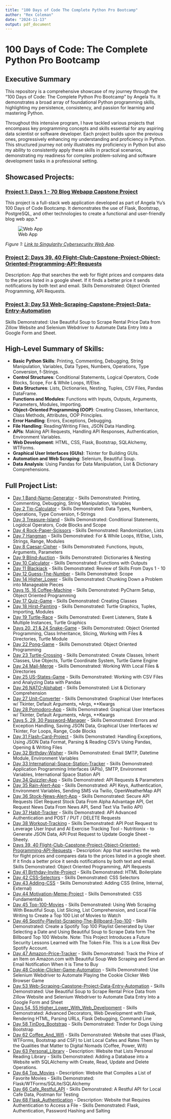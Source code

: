```yaml
---
title: "100 Days of Code The Complete Python Pro Bootcamp"
author: "Rex Coleman"
date: "2024-11-13"
output: pdf_document
---
```


# 100 Days of Code: The Complete Python Pro Bootcamp

## Executive Summary

This repository is a comprehensive showcase of my journey through the "100 Days of Code: The Complete Python Pro Bootcamp" by Angela Yu. It demonstrates a broad array of foundational Python programming skills, highlighting my persistence, consistency, and passion for learning and mastering Python.

Throughout this intensive program, I have tackled various projects that encompass key programming concepts and skills essential for any aspiring data scientist or software developer. Each project builds upon the previous ones, progressively enhancing my understanding and proficiency in Python.  This structured journey not only illustrates my proficiency in Python but also my ability to consistently apply these skills in practical scenarios, demonstrating my readiness for complex problem-solving and software development tasks in a professional setting.

## Showcased Projects:

### [Project 1: Days 1 - 70 Blog Webapp Capstone Project](https://github.com/rexcoleman/Singularity-Cybersecurity-Blog-Capstone-Project)
This project is a full-stack web application developed as part of Angela Yu's 100 Days of Code Bootcamp. It demonstrates the use of Flask, Bootstrap, PostgreSQL, and other technologies to create a functional and user-friendly blog web app.*

![Web App](img/singularity_cybersecurity_blog_web_app.png)

*Figure 1: [Link to Singularity Cybersecurity Web App](https://rex-coleman-blog-01b248947442.herokuapp.com/).*

### [Project 2: Days 39, 40 Flight-Club-Capstone-Project-Object-Oriented-Programming-API-Requests](https://github.com/rexcoleman/100-Days-of-Code-The-Complete-Python-Pro-Bootcamp/tree/main/projects/Days_39_40_Flight-Club-Capstone-Project-Object-Oriented-Programming-API-Requests)
Description: App that searches the web for flight prices and compares data to the prices listed in a google sheet. If it finds a better price it sends notifications by both text and email. Skills Demonstrated: Object Oriented Programming, API Requests.

### [Project 3: Day 53 Web-Scraping-Capstone-Project-Data-Entry-Automation](https://github.com/rexcoleman/100-Days-of-Code-The-Complete-Python-Pro-Bootcamp/tree/main/projects/Day_53_Web_Scraping_Capstone_Project_Data_Entry_Automation)
Skills Demonstrated: Use Beautiful Soup to Scrape Rental Price Data from Zillow Website and Selenium Webdriver to Automate Data Entry Into a Google Form and Sheet.

## High-Level Summary of Skills:

- **Basic Python Skills**: Printing, Commenting, Debugging, String Manipulation, Variables, Data Types, Numbers, Operations, Type Conversion, f-Strings.
- **Control Structures**: Conditional Statements, Logical Operators, Code Blocks, Scope, For & While Loops, If/Else.
- **Data Structures**: Lists, Dictionaries, Nesting, Tuples, CSV Files, Pandas DataFrame.
- **Functions and Modules**: Functions with Inputs, Outputs, Arguments, Parameters, Modules, Importing.
- **Object-Oriented Programming (OOP)**: Creating Classes, Inheritance, Class Methods, Attributes, OOP Principles.
- **Error Handling**: Errors, Exceptions, Debugging.
- **File Handling**: Reading/Writing Files, JSON Data Handling.
- **APIs**: Making API Requests, Handling API Responses, Authentication, Environment Variables.
- **Web Development**: HTML, CSS, Flask, Bootstrap, SQLAlchemy, WTForms.
- **Graphical User Interfaces (GUIs)**: Tkinter for Building GUIs.
- **Automation and Web Scraping**: Selenium, Beautiful Soup.
- **Data Analysis**: Using Pandas for Data Manipulation, List & Dictionary Comprehensions.

## Full Project List:

- [Day 1 Band-Name-Generator](https://github.com/rexcoleman/100-Days-of-Code-The-Complete-Python-Pro-Bootcamp/tree/main/projects/Day_1_Band_Name_Generator) - Skills Demonstrated: Printing, Commenting, Debugging, String Manipulation, Variables
- [Day 2 Tip-Calculator](https://github.com/rexcoleman/100-Days-of-Code-The-Complete-Python-Pro-Bootcamp/tree/main/projects/Day_2_Tip_Calculator) - Skills Demonstrated: Data Types, Numbers, Operations, Type Conversion, f-Strings
- [Day 3 Treasure-Island](https://github.com/rexcoleman/100-Days-of-Code-The-Complete-Python-Pro-Bootcamp/tree/main/projects/Day_3_Treasure_Island) - Skills Demonstrated: Conditional Statements, Logidcal Operators, Code Blocks and Scope
- [Day 4 Rock-Paper-Scissors](https://github.com/rexcoleman/100-Days-of-Code-The-Complete-Python-Pro-Bootcamp/tree/main/projects/Day_4_Rock_Paper_Scissors) - Skills Demonstrated: Randomization, Lists
- [Day 7 Hangman](https://github.com/rexcoleman/100-Days-of-Code-The-Complete-Python-Pro-Bootcamp/tree/main/projects/Day_7_Hangman) - Skills Demonstrated: For & While Loops, If/Else, Lists, Strings, Range, Modules
- [Day 8 Caesar-Cipher](https://github.com/rexcoleman/100-Days-of-Code-The-Complete-Python-Pro-Bootcamp/tree/main/projects/Day_8_Caesar_Cipher) - Skills Demonstrated: Functions, Inputs, Arguments, Parameters
- [Day 9 Blind-Auction](https://github.com/rexcoleman/100-Days-of-Code-The-Complete-Python-Pro-Bootcamp/tree/main/projects/Day_9_Blind_Auction) - Skills Demonstrated: Dictionaries & Nesting
- [Day 10 Calculator](https://github.com/rexcoleman/100-Days-of-Code-The-Complete-Python-Pro-Bootcamp/tree/main/projects/Day_10_Calculator) - Skills Demonstrated: Functions with Outputs
- [Day 11 Blackjack](https://github.com/rexcoleman/100-Days-of-Code-The-Complete-Python-Pro-Bootcamp/tree/main/projects/Day_11_Blackjack) - Skills Demonstrated: Review of Skills From Days 1 - 10
- [Day 12 Guess-The-Number](https://github.com/rexcoleman/100-Days-of-Code-The-Complete-Python-Pro-Bootcamp/tree/main/projects/Day_12_Guess_The_Number) - Skills Demonstrated: Scope
- [Day 14 Higher_Lower](https://github.com/rexcoleman/100-Days-of-Code-The-Complete-Python-Pro-Bootcamp/tree/main/projects/Day_14_Higher_Lower) - Skills Demonstrated: Chunking Down a Problem into Manageable Pieces
- [Days 15, 16 Coffee-Machine](https://github.com/rexcoleman/100-Days-of-Code-The-Complete-Python-Pro-Bootcamp/tree/main/projects/Days_15_16_Coffee_Machine) - Skills Demonstrated: PyCharm Setup, Object Oriented Programming
- [Day 17 Quiz-Game](https://github.com/rexcoleman/100-Days-of-Code-The-Complete-Python-Pro-Bootcamp/tree/main/projects/Day_17_Quiz_Game) - Skills Demonstrated: Creating Classes
- [Day 18 Hirst-Painting](https://github.com/rexcoleman/100-Days-of-Code-The-Complete-Python-Pro-Bootcamp/tree/main/projects/Day_18_Hirst_Painting) - Skills Demonstrated: Turtle Graphics, Tuples, Importing, Modules
- [Day 19 Turtle-Race](https://github.com/rexcoleman/100-Days-of-Code-The-Complete-Python-Pro-Bootcamp/tree/main/projects/Day_19_Turtle_Race) - Skills Demonstrated: Event Listeners, State & Multiple Instances, Turtle Graphics
- [Days 20, 21 & 24 Snake-Game](https://github.com/rexcoleman/100-Days-of-Code-The-Complete-Python-Pro-Bootcamp/tree/main/projects/Day_20_21_24_Snake_Game) - Skills Demonstrated: Object Oriented Programming, Class Inheritance, Slicing, Working with Files & Directories, Turtle Module
- [Day 22 Pong-Game](https://github.com/rexcoleman/100-Days-of-Code-The-Complete-Python-Pro-Bootcamp/tree/main/projects/Day_22_Pong_Game) - Skills Demonstrated: Object Oriented Programming
- [Day 23 Turtle-Crossing](https://github.com/rexcoleman/100-Days-of-Code-The-Complete-Python-Pro-Bootcamp/tree/main/projects/Day_23_Turtle_Crossing) - Skills Demonstrated: Create Classes, Inherit Classes, Use Objects, Turtle Coordinate System, Turtle Game Engine
- [Day 24 Mail-Merge](https://github.com/rexcoleman/100-Days-of-Code-The-Complete-Python-Pro-Bootcamp/tree/main/projects/Day_24_Mail_Merge) - Skills Demonstrated: Working With Local Files & Directories
- [Day 25 US-States-Game](https://github.com/rexcoleman/100-Days-of-Code-The-Complete-Python-Pro-Bootcamp/tree/main/projects/Day_25_US_States_Game) - Skills Demonstrated: Working with CSV Files and Analyzing Data with Pandas
- [Day 26 NATO-Alphabet](https://github.com/rexcoleman/100-Days-of-Code-The-Complete-Python-Pro-Bootcamp/tree/main/projects/Day_26_NATO_Alphabet) - Skills Demonstrated: List & Dictionary Comprehension
- [Day 27 Unit-Converter](https://github.com/rexcoleman/100-Days-of-Code-The-Complete-Python-Pro-Bootcamp/tree/main/projects/Day_27_Unit_Converter) - Skills Demonstrated: Graphical User Interfaces w/ Tkinter, Default Arguments, *Args, **Kwargs
- [Day 28 Pomodoro-App](https://github.com/rexcoleman/100-Days-of-Code-The-Complete-Python-Pro-Bootcamp/tree/main/projects/Day_28_Pomodoro_App) - Skills Demonstrated: Graphical User Interfaces w/ Tkinter, Default Arguments, *Args, **Kwargs
- [Days 5, 29, 30 Password-Manager](https://github.com/rexcoleman/100-Days-of-Code-The-Complete-Python-Pro-Bootcamp/tree/main/projects/Days_5_29_30_Password_Manager) - Skills Demonstrated: Errors and Exception Handling, Saving JSON Data, Graphical User Interfaces w/ Tkinter, For Loops, Range, Code Blocks
- [Day 31 Flash-Card-Project](https://github.com/rexcoleman/100-Days-of-Code-The-Complete-Python-Pro-Bootcamp/tree/main/projects/Day_31_Flash_Card_Project) - Skills Demonstrated: Handling Exceptions, Using JSON Data Format, Parsing & Reading CSV's Using Pandas, Opening & Writing Files
- [Day 32 Birthday-Wisher](https://github.com/rexcoleman/100-Days-of-Code-The-Complete-Python-Pro-Bootcamp/tree/main/projects/Day_32_Birthday_Wisher) - Skills Demonstrated: Email SMTP, Datetime Module, Environment Variables
- [Day 33 International-Space-Station-Tracker](https://github.com/rexcoleman/100-Days-of-Code-The-Complete-Python-Pro-Bootcamp/tree/main/projects/Day_33_International_Space_Station_Tracker) - Skills Demonstrated: Application Programming Interfaces (APIs), SMTP, Environment Variables, International Space Station API
- [Day 34 Quizzler-App](https://github.com/rexcoleman/100-Days-of-Code-The-Complete-Python-Pro-Bootcamp/tree/main/projects/Day_34_Quizzler_App) - Skills Demonstrated: API Requests & Parameters
- [Day 35 Rain-Alert-App](https://github.com/rexcoleman/100-Days-of-Code-The-Complete-Python-Pro-Bootcamp/tree/main/projects/Day_35_Rain_Alert_App) - Skills Demonstrated: API Keys, Authentication, Environment Variables, Sending SMS via Twilio, OpenWeatherMap API
- [Day 36 Stock-News-Alert-App](https://github.com/rexcoleman/100-Days-of-Code-The-Complete-Python-Pro-Bootcamp/tree/main/projects/Day_36_Stock_News_Alert_App) - Skills Demonstrated: Secure API Requests (Get Request Stock Data From Alpha Advantage API, Get Request News Data From News API, Send Text Via Twilio API)
- [Day 37 Habit-Tracker](https://github.com/rexcoleman/100-Days-of-Code-The-Complete-Python-Pro-Bootcamp/tree/main/projects/Day_37_Habit_Tracker) - Skills Demonstrated: API Advanced Authentication and POST / PUT / DELETE Requests
- [Day 38 Workout-Tracking](https://github.com/rexcoleman/100-Days-of-Code-The-Complete-Python-Pro-Bootcamp/tree/main/projects/Day_38_Workout_Tracking) - Skills Demonstrated: API Post Request to Leverage User Input and AI Exercise Tracking Tool - Nutritionix - to Generate JSON Data, API Post Request to Update Google Sheet -Sheety.
- [Days 39, 40 Flight-Club-Capstone-Project-Object-Oriented-Programming-API-Requests](https://github.com/rexcoleman/100-Days-of-Code-The-Complete-Python-Pro-Bootcamp/tree/main/projects/Days_39_40_Flight-Club-Capstone-Project-Object-Oriented-Programming-API-Requests) - Description: App that searches the web for flight prices and compares data to the prices listed in a google sheet. If it finds a better price it sends notifications by both text and email. Skills Demonstrated: Object Oriented Programming, API Requests
- [Day 41 Birthday-Invite-Project](https://github.com/rexcoleman/100-Days-of-Code-The-Complete-Python-Pro-Bootcamp/tree/main/projects/Day_41_Birthday_Invite_Project) - Skills Demonstrated: HTML Boilerplate
- [Day 42 CSS-Selectors](https://github.com/rexcoleman/100-Days-of-Code-The-Complete-Python-Pro-Bootcamp/tree/main/projects/Day_42_CSS_Selectors) - Skills Demonstrated: CSS Selectors
- [Day 43 Adding-CSS](https://github.com/rexcoleman/100-Days-of-Code-The-Complete-Python-Pro-Bootcamp/tree/main/projects/Day_43_Adding_CSS) - Skills Demonstrated: Adding CSS (Inline, Internal, External)
- [Day 44 Motivation-Meme-Project](https://github.com/rexcoleman/100-Days-of-Code-The-Complete-Python-Pro-Bootcamp/tree/main/projects/Day_44_Motivation_Meme_Project) - Skills Demonstrated: CSS Fundamentals
- [Day 45 Top-100-Movies](https://github.com/rexcoleman/100-Days-of-Code-The-Complete-Python-Pro-Bootcamp/tree/main/projects/Day_45_Top_100_Movies) - Skills Demonstrated: Using Web Scraping With Beautiful Soup, List Slicing, List Comprehension, and Local File Writing to Create a Top 100 List of Movies to Watch
- [Day 46 Spotify-Playlist-Scraping-The-Billboard-Top-100](https://github.com/rexcoleman/100-Days-of-Code-The-Complete-Python-Pro-Bootcamp/tree/main/projects/Day_46_Spotify_Playlist_Scraping_The_Billboard_Top_100) - Skills Demonstrated: Create a Spotify Top 100 Playlist Generated by User Selecting a Date and Using Beautiful Soup to Scrape Data form The Billboard Top 100 Website. Note: This Project Introduces a Future Security Lessons Learned with The Token File. This is a Low Risk Dev Spotify Account.
- [Day 47 Amazon-Price-Tracker](https://github.com/rexcoleman/100-Days-of-Code-The-Complete-Python-Pro-Bootcamp/tree/main/projects/Day_47_Amazon_Price_Tracker) - Skills Demonstrated: Track the Price of an Item on Amazon.com with Beautiful Soup Web Scraping and Send an Email Notification When it is Time to Buy
- [Day 48 Cookie-Clicker-Game-Automation](https://github.com/rexcoleman/100-Days-of-Code-The-Complete-Python-Pro-Bootcamp/tree/main/projects/Day_48_Cookie_Clicker_Game_Automation) - Skills Demonstrated: Use Selenium Webdriver to Automate Playing the Cookie Clicker Web Browser Game
- [Day 53 Web-Scraping-Capstone-Project-Data-Entry-Automation](https://github.com/rexcoleman/100-Days-of-Code-The-Complete-Python-Pro-Bootcamp/tree/main/projects/Day_53_Web_Scraping_Capstone_Project_Data_Entry_Automation) - Skills Demonstrated: Use Beautiful Soup to Scrape Rental Price Data from Zillow Website and Selenium Webdriver to Automate Data Entry Into a Google Form and Sheet
- [Days 54, 55 Higher_Lower_With_Web_Development](https://github.com/rexcoleman/100-Days-of-Code-The-Complete-Python-Pro-Bootcamp/tree/main/projects/Days_54_55_Higher_Lower_With_Web_Development) - Skills Demonstrated: Advanced Decorators, Web Development with Flask, Rendering HTML, Parsing URLs, Flask Debugging, Command Line
- [Day 58 TinDog_Bootstrap](https://github.com/rexcoleman/100-Days-of-Code-The-Complete-Python-Pro-Bootcamp/tree/main/projects/Day_58_TinDog_Bootstrap) - Skills Demonstrated: Tinder for Dogs Using Bootstrap
- [Day 62 Coffee_And_Wifi](https://github.com/rexcoleman/100-Days-of-Code-The-Complete-Python-Pro-Bootcamp/tree/main/projects/Day_62_Coffee_And_Wifi) - Skills Demonstrated: Website that uses (Flask, WTForms, Bootstrap and CSF) to List Local Cafes and Rates Them by the Qualities that Matter to Digital Nomads (Coffee, Power, Wifi)
- [Day 63 Personal_Library](https://github.com/rexcoleman/100-Days-of-Code-The-Complete-Python-Pro-Bootcamp/tree/main/projects/Day_63_Personal_Library) - Description: Website that Lists Personal Reading Library - Skills Demonstrated: Adding a Database into a Website with SQLAlchemy with Create, Read, Update and Delete Operations.
- [Day 64 Top_Movies](https://github.com/rexcoleman/100-Days-of-Code-The-Complete-Python-Pro-Bootcamp/tree/main/projects/Day_64_Top_Movies) - Description: Website that Compiles a List of Favorite Movies - Skills Demonstrated: Flask/WTForms/SQLite/SQLAlchemy
- [Day 66 Cafe_Restful_API](https://github.com/rexcoleman/100-Days-of-Code-The-Complete-Python-Pro-Bootcamp/tree/main/projects/Day_66_Cafe_Restful_API) - Skills Demonstrated: A Restful API for Local Cafe Data, Postman for Testing
- [Day 68 Flask_Authentication](https://github.com/rexcoleman/100-Days-of-Code-The-Complete-Python-Pro-Bootcamp/tree/main/projects/Day_68_Flask_Authentication) - Description: Website that Requires Authentication to Access a File - Skills Demonstrated: Flask, Authentication, Password Hashing and Salting
